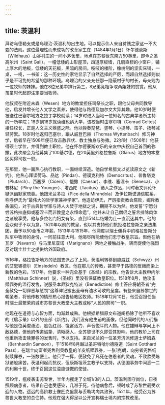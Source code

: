 ```yaml
---
---
---
```

title: 茨温利
---




拜访乌德勒支或是乌理治·茨温利的出生地，可以提示伟人来自贫贱之家这一不大变的法则。这位最理性而未成功的改革家生在（1484年1月1日）怀尔德豪斯（Wildhaus）山谷村庄的一间小茅舍里，地点在苏黎世东南方50英里，即今之圣高尔州（Saint Gall）。一幢低矮的山形屋顶，四道厚板墙，几扇直棂的小窗户，铺上厚木的地板，低矮的天花板，黑暗的房间，吱吱的楼阶，橡树制的坚实床铺，一桌，一椅，一书架：这一历史性的家宅显示了自然选择的严厉，而超自然选择则似乎是不可免的希望的那种环境。乌理治的父亲充任那一隐蔽村子的村长，母亲则为一位牧师的妹妹。他在8位兄弟中排行第三，8兄弟竞相争取两姐妹的赞赏。他从孩童时代起即注定要当牧师。

他叔叔在附近未森（Wesen）地方的教堂担任司祭长之职，跟他父母共同教导他，启发并增长他人文学之素养，使得他与路德及加尔文大异其趣。他10岁时便被送往巴塞尔地方之拉丁学校就读；14岁时进入当地一位知名的古典学者所主持的一所学院；16岁到18岁就读维也纳大学，该校当时由塞尔特（Conrad Celtes）接任校长，正是人文主义鼎盛之际。他以弹奏琵琶、竖琴、小提琴、笛子、扬琴减轻劳累。18岁时他返归巴塞尔，跟从威登巴赫（Thomas Wyttenbach）修习神学，后者早在1508年便已攻击赦罪状、教士独身与弥撒。22岁时（1506年）他获得硕士学位，并得到教士职位。他在怀尔德豪斯欢乐的亲友中庆祝自己首回的弥撒，此次聚会为他募集了100基尔德，在20英里外格拉鲁斯（Glarus）地方的本堂区买得司牧一职。

在那里，他一面热心执行教职，一面继续深造。他自学希腊文以览读原文之《新约》。他热心拜读荷马、品达（Pindar）、德谟克利特（Democritus）、普鲁塔克（Plutarch）、西塞罗（Cicero）、恺撒（Caesar）、李维、塞涅卡（Seneca）、小普林尼（Pliny the Younger）、塔西陀（Tacitus）诸人之作品，同时著文评论怀疑派幽默家琉善。他跟米兰多拉（Pico della Mirandola）及伊拉斯谟通信联系，称呼伊氏为“最伟大的哲学家兼神学家”。他造访伊氏，严厉指责教会腐败，婉斥教条偏见，对于古典哲学家与诗人火焚于地狱之说，期期不以为然。他发誓“宁愿分尝苏格拉底抑或塞涅卡而非教皇之永恒命运”。他并未让自己僧侣之誓言排除肉体之诸般享受，他与多位名门妇女有染，直到1514年结婚为止一直沉迷其中。他的会众似乎不以为意，1520年以前的教皇，也以其支持他们抗拒格拉鲁斯之亲法集团，而予以50金币之年薪。1513年与1515年，他两度以瑞士佣兵中的格拉鲁斯分队军中牧师的身份，一同前往意大利，他竭尽所能使他们忠于教皇宗旨。但他在纳瓦罗（Navarro）与马里尼亚诺（Marignano）两地之接触战争，转而促使他强烈反对瑞士壮士之提供给外国政府。

1516年，格拉鲁斯地方的法国支派占了上风，茨温利转移到施威兹（Schwyz）州的艾恩锡德尔（Einsiedeln）教区。他在那儿的传教，甚至早于路德的反叛而染上新教的色彩。1517年，他要求一种完全基于《圣经》的宗教，他告诉大主教申内尔（Matthäus Schinner）说，《圣经》里没有保证教皇职位。1518年8月，他攻击赎罪券的滥行发售，说服圣本尼狄克特派（Benedictine）修士答应将朝圣者“完全赦免一切罪恶与惩罚”这尊碑记搬出圣母有油水可收的圣龛。有些来自苏黎世的朝圣者，将他传教的情形热心报告给教区牧师。1518年12月10日，他受召担任当时瑞士最繁荣的城市苏黎世大教堂大主教或称“人民的祭司”一职。

他现在在道德与心智方面，均渐趋成熟。他根据希腊原文布道阐扬除了他所不喜欢的《启示录》以外的全部《新约》。我们没有他生前的画像，但他同时代的人们描写他是位英俊潇洒、脸色红润、饶富活力、声音悦耳的人物。他在雄辩与学问上不敌路德，但他的传道诚挚、清晰感人，全苏黎世不久即受其影响。他的教阶上司在他重新攻击赎罪券的发售时，予以支持。来自米兰的一位圣芳济派修道士萨姆森（Bernhardin Samson），于1518年8月越过圣哥特哈尔德隧道（Saint Gotthard Pass），在瑞士向富者兜售利奥教皇的羊皮纸赎罪券，一张1克朗，向穷者兜售纸制赎罪券，一张数便士。他只手一挥，便赦免了凡死在伯恩者的灵魂，不致熬受炼狱诸般痛苦。茨温利起而抗议，但康斯坦茨主教予以支持，从德国事务中闻悉一二的利奥十世，终于召回这位滥施慷慨的使徒。

1519年，瘟疫袭击苏黎世，半年内攫走了全城1/3的人口。茨温利固守岗位，日夜照顾病患者，结果自己也受感染，几濒于死。待他病愈后，顿时成了苏黎世最受欢迎的人物。遥远的高阶教士像匹克里蒙与丢勒均向其致贺。1521年，他受召为苏黎世大教堂的总住持。他现在强大得足以公开宣称瑞士境内的宗教改革。